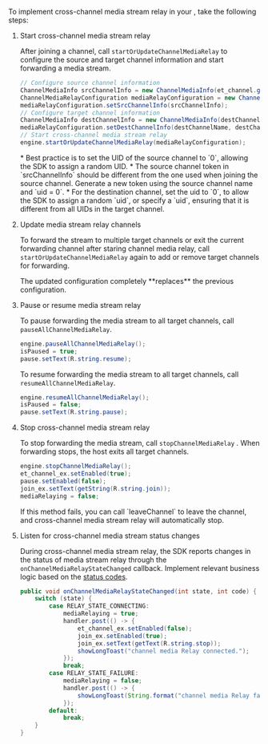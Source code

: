 
<PlatformWrapper platform="android">

To implement cross-channel media stream relay in your <Vpl k="CLIENT" />, take the following steps:

1. Start cross-channel media stream relay

    After joining a channel, call `startOrUpdateChannelMediaRelay` to configure the source and target channel information and start forwarding a media stream. 

    ```java
    // Configure source channel information
    ChannelMediaInfo srcChannelInfo = new ChannelMediaInfo(et_channel.getText().toString(), null, myUid);
    ChannelMediaRelayConfiguration mediaRelayConfiguration = new ChannelMediaRelayConfiguration();
    mediaRelayConfiguration.setSrcChannelInfo(srcChannelInfo);
    // Configure target channel information
    ChannelMediaInfo destChannelInfo = new ChannelMediaInfo(destChannelName, null, myUid);
    mediaRelayConfiguration.setDestChannelInfo(destChannelName, destChannelInfo);
    // Start cross-channel media stream relay
    engine.startOrUpdateChannelMediaRelay(mediaRelayConfiguration);
    ```

    <Admonition type="info" title="information">
    * Best practice is to set the UID of the source channel to `0`, allowing the SDK to assign a random UID.
    * The source channel token in `srcChannelInfo` should be different from the one used when joining the source channel. Generate a new token using the source channel name and `uid = 0`.
    * For the destination channel, set the uid to `0`, to allow the SDK to assign a random `uid`, or specify a `uid`, ensuring that it is different from all UIDs in the target channel.
    </Admonition>

2. Update media stream relay channels

    To forward the stream to multiple target channels or exit the current forwarding channel after staring channel media relay, call `startOrUpdateChannelMediaRelay` again to add or remove target channels for forwarding.

    <Admonition type="caution" title="Note">
    The updated configuration completely **replaces** the previous configuration.
    </Admonition>

3. Pause or resume media stream relay

    To pause forwarding the media stream to all target channels, call `pauseAllChannelMediaRelay`.

    ```java
    engine.pauseAllChannelMediaRelay();
    isPaused = true;
    pause.setText(R.string.resume);
    ```

    To resume forwarding the media stream to all target channels, call `resumeAllChannelMediaRelay`.

    ```java
    engine.resumeAllChannelMediaRelay();
    isPaused = false;
    pause.setText(R.string.pause);
    ```

4. Stop cross-channel media stream relay

    To stop forwarding the media stream, call `stopChannelMediaRelay` . When forwarding stops, the host exits all target channels.

    ```java
    engine.stopChannelMediaRelay();
    et_channel_ex.setEnabled(true);
    pause.setEnabled(false);
    join_ex.setText(getString(R.string.join));
    mediaRelaying = false;
    ```

    <Admonition type="info" title="Information">
    If this method fails, you can call `leaveChannel` to leave the channel, and cross-channel media stream relay will automatically stop.
    </Admonition>

5. Listen for cross-channel media stream status changes

    During cross-channel media stream relay, the SDK reports changes in the status of media stream relay through the `onChannelMediaRelayStateChanged` callback. Implement relevant business logic based on the [status codes](#status-codes).

    ```java
    public void onChannelMediaRelayStateChanged(int state, int code) {
        switch (state) {
            case RELAY_STATE_CONNECTING:
                mediaRelaying = true;
                handler.post(() -> {
                    et_channel_ex.setEnabled(false);
                    join_ex.setEnabled(true);
                    join_ex.setText(getText(R.string.stop));
                    showLongToast("channel media Relay connected.");
                });
                break;
            case RELAY_STATE_FAILURE:
                mediaRelaying = false;
                handler.post(() -> {
                    showLongToast(String.format("channel media Relay failed at error code: %d", code));
                });
            default:
                break;
        }
    }
    ```

</PlatformWrapper>
